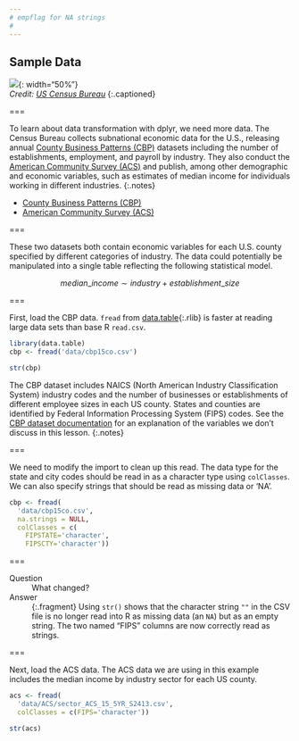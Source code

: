 ```yaml
---
# empflag for NA strings
#
---
```


## Sample Data

![]({% include asset.html path="images/data.jpg" %}){: width="50%"}  
*Credit: [US Census Bureau](https://www.census.gov/programs-surveys/cbp.html)*
{:.captioned}

===

To learn about data transformation with dplyr, we need more data. The Census
Bureau collects subnational economic data for the U.S., releasing annual [County
Business Patterns (CBP)] datasets including the number of establishments,
employment, and payroll by industry. They also conduct the [American Community
Survey (ACS)] and publish, among other demographic and economic variables, such as estimates of
median income for individuals working in different industries.
{:.notes}

- [County Business Patterns (CBP)]
- [American Community Survey (ACS)]

[County Business Patterns (CBP)]: https://www.census.gov/programs-surveys/cbp/data/datasets.html
[American Community Survey (ACS)]: https://www.census.gov/programs-surveys/acs/

===

These two datasets both contain economic variables for each U.S. county 
specified by different categories of industry. The data could potentially be
manipulated into a single table reflecting the following statistical model.

$$
median\_income \sim industry + establishment\_size
$$

===

First, load the CBP data. `fread` from [data.table](){:.rlib} is faster at reading large data sets than base R `read.csv`.

```r
library(data.table)
cbp <- fread('data/cbp15co.csv')
```
```r
str(cbp)
```

The CBP dataset includes NAICS (North American Industry Classification System) industry codes and the number of businesses or establishments of different employee sizes in each US county. States and counties are identified by Federal Information Processing System (FIPS) codes. See the [CBP dataset documentation] for an explanation of the variables we don't
discuss in this lesson.
{:.notes}

[CBP dataset documentation]: https://www2.census.gov/programs-surveys/rhfs/cbp/technical%20documentation/2015_record_layouts/county_layout_2015.txt

===

We need to modify the import to clean up this read. The data type for the state and city codes should be read in as a character type using `colClasses`. We can also specify strings that should be read as missing data or 'NA'. 

```r
cbp <- fread(
  'data/cbp15co.csv',
  na.strings = NULL,
  colClasses = c(
    FIPSTATE='character',
    FIPSCTY='character'))
```

===

Question
: What changed?

Answer
: {:.fragment} Using `str()` shows that the character string `""` in the CSV
file is no longer read into R as missing data (an `NA`) but as an empty string.
The two named "FIPS" columns are now correctly read as strings.

===

Next, load the ACS data. The ACS data we are using in this example includes the median income by industry sector for each US county.

```r
acs <- fread(
  'data/ACS/sector_ACS_15_5YR_S2413.csv',
  colClasses = c(FIPS='character'))
```
```r
str(acs)
```


